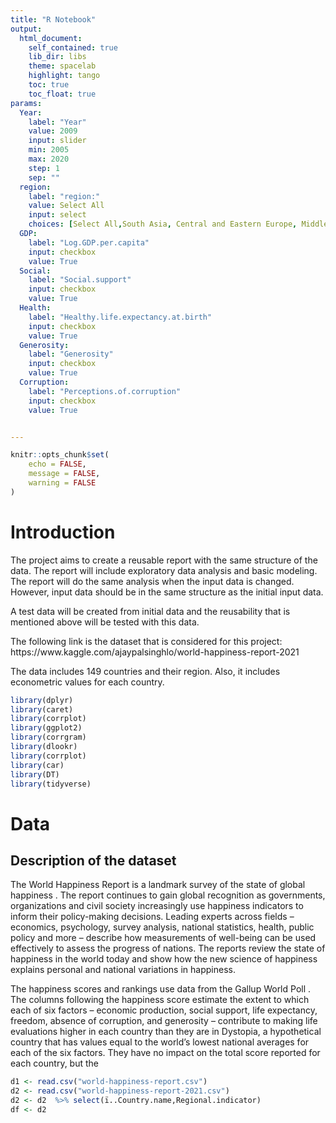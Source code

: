 ---
title: "R Notebook"
output: 
  html_document: 
    self_contained: true
    lib_dir: libs
    theme: spacelab
    highlight: tango
    toc: true
    toc_float: true
params:
  Year:
    label: "Year"
    value: 2009
    input: slider
    min: 2005
    max: 2020
    step: 1
    sep: ""
  region:
    label: "region:"
    value: Select All
    input: select
    choices: [Select All,South Asia, Central and Eastern Europe, Middle East and North Africa, Latin America and Caribbean, Commonwealth of Independent States, North America and ANZ, Western Europe, Sub-Saharan Africa, Southeast Asia, East Asia]
  GDP:
    label: "Log.GDP.per.capita"
    input: checkbox
    value: True
  Social:
    label: "Social.support"
    input: checkbox
    value: True
  Health:
    label: "Healthy.life.expectancy.at.birth"
    input: checkbox
    value: True
  Generosity: 
    label: "Generosity"
    input: checkbox
    value: True
  Corruption:
    label: "Perceptions.of.corruption"
    input: checkbox
    value: True


---


```{r setup, include=FALSE}
knitr::opts_chunk$set(
	echo = FALSE,
	message = FALSE,
	warning = FALSE
)
```

# Introduction

The project aims to create a reusable report with the same structure of the data. The report will include exploratory data analysis and basic modeling. The report will do the same analysis when the input data is changed. However, input data should be in the same structure as the initial input data.

A test data will be created from initial data and the reusability that is mentioned above will be tested with this data.

The following link is the dataset that is considered for this project: https://www.kaggle.com/ajaypalsinghlo/world-happiness-report-2021

The data includes 149 countries and their region. Also, it includes econometric values for each country.


```{r message=FALSE, warning=FALSE}
library(dplyr)
library(caret)
library(corrplot)
library(ggplot2)
library(corrgram) 
library(dlookr)
library(corrplot)
library(car)
library(DT)
library(tidyverse)
```

# Data

## Description of the dataset
The World Happiness Report is a landmark survey of the state of global happiness . The report continues to gain global recognition as governments, organizations and civil society increasingly use happiness indicators to inform their policy-making decisions. Leading experts across fields – economics, psychology, survey analysis, national statistics, health, public policy and more – describe how measurements of well-being can be used effectively to assess the progress of nations. The reports review the state of happiness in the world today and show how the new science of happiness explains personal and national variations in happiness.

The happiness scores and rankings use data from the Gallup World Poll . The columns following the happiness score estimate the extent to which each of six factors – economic production, social support, life expectancy, freedom, absence of corruption, and generosity – contribute to making life evaluations higher in each country than they are in Dystopia, a hypothetical country that has values equal to the world’s lowest national averages for each of the six factors. They have no impact on the total score reported for each country, but the


```{r message=FALSE, warning=FALSE}
d1 <- read.csv("world-happiness-report.csv")
d2 <- read.csv("world-happiness-report-2021.csv")
d2 <- d2  %>% select(ï..Country.name,Regional.indicator)
df <- d2
```


